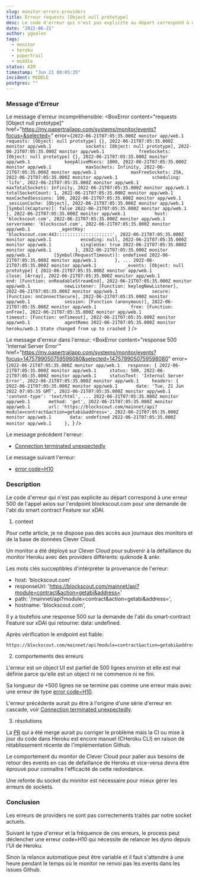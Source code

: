 ```yaml
---
slug: monitor-errors-providers
title: Erreur requests [Object null prototype]
desc: Le code d'erreur qui n'est pas explicite au départ correspond à une erreur 500 de l'appel axios sur l'endpoint blockscout pour une demande de l'abi du smart contract.
date: "2022-06-21"
author: ygoalen
tags:
  - monitor
  - heroku
  - papertrail
  - middle
status: AIM
timestamp: "Jun 21 00:05:35"
incident: MIDDLE
postgres: ""
---
```


### Message d'Erreur
Le message d'erreur incompréhensible:
<BoxError
  content="requests [Object null prototype]"
  href="https://my.papertrailapp.com/systems/monitor/events?focus=&selected="
  error={`2022-06-21T07:05:35.000Z monitor app/web.1             requests: [Object: null prototype] {},
  2022-06-21T07:05:35.000Z monitor app/web.1             sockets: [Object: null prototype],
  2022-06-21T07:05:35.000Z monitor app/web.1             freeSockets: [Object: null prototype] {},
  2022-06-21T07:05:35.000Z monitor app/web.1             keepAliveMsecs: 1000,
  2022-06-21T07:05:35.000Z monitor app/web.1             maxSockets: Infinity,
  2022-06-21T07:05:35.000Z monitor app/web.1             maxFreeSockets: 256,
  2022-06-21T07:05:35.000Z monitor app/web.1             scheduling: 'lifo',
  2022-06-21T07:05:35.000Z monitor app/web.1             maxTotalSockets: Infinity,
  2022-06-21T07:05:35.000Z monitor app/web.1             totalSocketCount: 1,
  2022-06-21T07:05:35.000Z monitor app/web.1             maxCachedSessions: 100,
  2022-06-21T07:05:35.000Z monitor app/web.1             _sessionCache: [Object],
  2022-06-21T07:05:35.000Z monitor app/web.1             [Symbol(kCapture)]: false
  2022-06-21T07:05:35.000Z monitor app/web.1           },
  2022-06-21T07:05:35.000Z monitor app/web.1           host: 'blockscout.com',
  2022-06-21T07:05:35.000Z monitor app/web.1           servername: 'blockscout.com',
  2022-06-21T07:05:35.000Z monitor app/web.1           _agentKey: 'blockscout.com:443:::::::::::::::::::::',
  2022-06-21T07:05:35.000Z monitor app/web.1           encoding: null,
  2022-06-21T07:05:35.000Z monitor app/web.1           singleUse: true
  2022-06-21T07:05:35.000Z monitor app/web.1         },
  2022-06-21T07:05:35.000Z monitor app/web.1         [Symbol(RequestTimeout)]: undefined
  2022-06-21T07:05:35.000Z monitor app/web.1       },
  ...
  2022-06-21T07:05:35.000Z monitor app/web.1           _events: [Object: null prototype] {
  2022-06-21T07:05:35.000Z monitor app/web.1             close: [Array],
  2022-06-21T07:05:35.000Z monitor app/web.1             end: [Function: onReadableStreamEnd],
  2022-06-21T07:05:35.000Z monitor app/web.1             newListener: [Function: keylogNewListener],
  2022-06-21T07:05:35.000Z monitor app/web.1             secure: [Function: onConnectSecure],
  2022-06-21T07:05:35.000Z monitor app/web.1             session: [Function (anonymous)],
  2022-06-21T07:05:35.000Z monitor app/web.1             free: [Function: onFree],
  2022-06-21T07:05:35.000Z monitor app/web.1             timeout: [Function: onTimeout],
  2022-06-21T07:05:35.000Z monitor app/web.1             agentRemo
  2022-06-21T07:05:35.000Z monitor heroku/web.1 State changed from up to crashed
  `}
/>

Le message d'erreur dans l'erreur:
<BoxError
  content="response 500 'Internal Server Error'"
  href="https://my.papertrailapp.com/systems/monitor/events?focus=1475799050759598080&selected=1475799050759598080"
  error={`2022-06-21T07:05:35.000Z monitor app/web.1   response: {
  2022-06-21T07:05:35.000Z monitor app/web.1     status: 500,
  2022-06-21T07:05:35.000Z monitor app/web.1     statusText: 'Internal Server Error',
  2022-06-21T07:05:35.000Z monitor app/web.1     headers: {
  2022-06-21T07:05:35.000Z monitor app/web.1       date: 'Tue, 21 Jun 2022 07:05:35 GMT',
  2022-06-21T07:05:35.000Z monitor app/web.1       'content-type': 'text/html',
  ...
  2022-06-21T07:05:35.000Z monitor app/web.1       method: 'get',
  2022-06-21T07:05:35.000Z monitor app/web.1       url: 'https://blockscout.com/mainnet/api?module=contract&action=getabi&address=',
  2022-06-21T07:05:35.000Z monitor app/web.1       data: undefined
  2022-06-21T07:05:35.000Z monitor app/web.1     },
  `}
/>

Le message précédent l'erreur:
- [Connection terminated unexpectedly](https://markdown-qa.vercel.app/post/pg-error-connection)

Le message suivant l'erreur:
- [error code=H10](https://markdown-qa.vercel.app/post/heroku-code-H10)

### Description
Le code d'erreur qui n'est pas explicite au départ correspond à une erreur 500 de l'appel axios sur l'endpoint blockscout.com pour une demande de l'abi du smart contract Feature sur xDAI.

1. context  

Pour cette article, je ne dispose pas des accès aux journaux des monitors et de la base de données Clever Cloud.

Un monitor a été déployé sur Clever Cloud pour subvenir à la défaillance du monitor Heroku avec des providers différents: quiknode & ankr.

Les mots clés succeptibles d'intérpréter la provenance de l'erreur:
- host: 'blockscout.com'
- responseUrl: 'https://blockscout.com/mainnet/api?module=contract&action=getabi&address='
- path: '/mainnet/api?module=contract&action=getabi&address=',
- hostname: 'blockscout.com',

Il y a toutefois une response 500 sur la demande de l'abi du smart-contract Feature sur xDAI qui retourne: data: undefined.

Après vérification le endpoint est fiable: 
```txt
https://blockscout.com/mainnet/api?module=contract&action=getabi&address=
```

2. comportements des erreurs  

L'erreur est un object UI est partiel de 500 lignes environ et elle est mal définie parce qu'elle est un object ni ne commence ni ne fini.

Sa longueur de +500 lignes ne se termine pas comme une erreur mais avec une erreur de type [error code=H10](https://markdown-qa.vercel.app/post/heroku-code-H10).

L'erreur précédente aurait pu être à l'origine d'une série d'erreur en cascade, voir [Connection terminated unexpectedly](https://markdown-qa.vercel.app/post/pg-error-connection).

3. résolutions  

La [PR](https://github.com/feature-sh/) qui a été merge aurait pu corriger le problème mais la CI ou mise à jour du code dans Heroku est encore manuel (CHeroku CLI) en raison de rétablissement récente de l'implémentation Github.

Le comportement du monitor de Clever Cloud pour palier aux besoins de retour des events en cas de defaillance de Heroku et vice-versa devra être éprouvé pour connaître l'efficacité de cette redondance.

Une refonte du socket du monitor est nécessaire pour mieux gérer les erreurs de sockets.


### Conclusion
Les erreurs de providers ne sont pas correctements traités par notre socket actuels.

Suivant le type d'erreur et la fréquence de ces erreurs, le process peut déclencher une erreur code=H10 qui nécessite de relancer les dyno depuis l'UI de Heroku.

Sinon la relance automatique peut être variable et il faut s'attendre à une heure pendant le temps où le monitor ne renvoi pas les events dans les issues Github.
